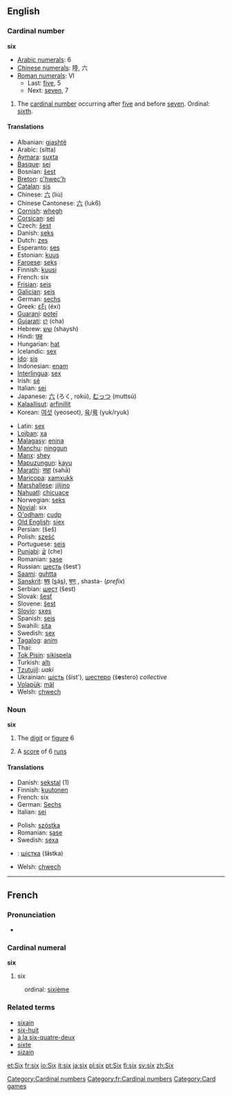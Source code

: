 ==English==

{{rank|sun|cut|everything|498|six|comes|stand|past}}

===Cardinal number===
'''six'''

*[[w:Arabic numerals|Arabic numerals]]: 6
*[[w:Chinese numerals|Chinese numerals]]: 陸, 六
*[[w:Roman numerals|Roman numerals]]: VI
**Last: [[five]], 5
**Next: [[seven]], 7

# The [[cardinal number]] occurring after [[five]] and before [[seven]]. Ordinal: [[sixth]].

====Translations====
{{top}}
*Albanian: [[gjashtë]]
*Arabic: {{ARchar|[[ستة|ستّة]]}} (sítta)
*[[Aymara]]: [[suxta]]
*[[Basque]]: [[sei]]
*Bosnian: [[šest]]
*[[Breton]]: [[c'hwec'h]]
*[[Catalan]]: [[sis]]
*Chinese: [[六]] (liù)
*Chinese Cantonese: [[六]] (luk6)
*[[Cornish]]: [[whegh]]
*[[Corsican]]: [[sei]]
*Czech: [[šest]]
*Danish: [[seks]]
*Dutch: [[zes]]
*Esperanto: [[ses]]
*Estonian: [[kuus]]
*[[Faroese]]: [[seks]]
*Finnish: [[kuusi]]
*French: six
*[[Frisian]]: [[seis]]
*[[Galician]]: [[seis]]
*German: [[sechs]]
*Greek: [[έξι]] (éxi)
*[[Guaraní]]: [[poteĩ]]
*[[Gujarati]]: [[છ]] (cha)
*Hebrew: [[שש]] (shaysh)
*Hindi: [[छह]]
*Hungarian: [[hat]]
*Icelandic: [[sex]]
*[[Ido]]: [[sis]]
*Indonesian: [[enam]]
*[[Interlingua]]: [[sex]]
*Irish: [[sé]]
*Italian: [[sei]]
*Japanese: [[六]] (ろく, rokú), [[むっつ]] (muttsú)
*[[Kalaallisut]]: [[arfinillit]]
*Korean: [[여섯]] (yeoseot), [[육]]/[[륙]] (yuk/ryuk)
{{mid}}
*Latin: [[sex]]
*[[Lojban]]: [[xa]]
*[[Malagasy]]: [[enina]]
*[[Manchu]]: [[ninggun]]
*[[Manx]]: [[shey]]
*[[Mapuzungun]]: [[kayu]]
*[[Marathi]]: [[सहा]] (sahā)
*[[Maricopa]]: [[xamxukk]]
*[[Marshallese]]: [[jiljino]]
*[[Nahuatl]]: [[chicuace]]
*Norwegian: [[seks]]
*[[Novial]]: six
*[[O'odham]]: [[cudp]]
*[[Old English]]: [[siex]]
*Persian: {{FAchar|[[شش|شِش]]}} (šeš)
*Polish: [[sześć]]
*Portuguese: [[seis]]
*[[Punjabi]]: [[ਛੇ]] (che)
*Romanian: [[şase]]
*Russian: [[шесть]] (šest’)
*[[Saami]]: [[guhtta]]
*[[Sanskrit]]: [[षष्]] (<u>s</u>á<u>s</u>), [[षण्]] {{Unicode|(ṣaṇ)}}, shasta- (''prefix'')
*Serbian: [[шест]] (šest)
*Slovak: [[šesť]]
*Slovene: [[šest]]
*[[Slovio]]: [[sxes]]
*Spanish: [[seis]]
*Swahili: [[sita]]
*Swedish: [[sex]]
*[[Tagalog]]: [[anim]]
*Thai: {{THchar|[[หก]]}}
*[[Tok Pisin]]: [[sikispela]]
*Turkish: [[altı]]
*[[Tzutujil]]: ''uaki''
*Ukrainian: [[шість]] (šіst'), [[шестеро]] (š'''e'''stero) ''collective'' 
*[[Volapük]]: [[mäl]]
*Welsh: [[chwech]]
{{bottom}}

===Noun===
'''six'''

# The [[digit]] or [[figure]] 6
# {{Cricket}} A [[score]] of 6 [[run]]s

====Translations====
{{top}}
*Danish: [[sekstal]] {{n}} (1)
*Finnish: [[kuutonen]]
*French: six {{m}}
*German: [[Sechs]] {{f}}
*Italian: [[sei]] {{m}}
{{mid}}
*Polish: [[szóstka]] {{f}}
*Romanian: [[şase]] {{m}}
*Swedish: [[sexa]]
*{{uk}}: [[шістка]] (š'''i'''stka) {{f}}
*Welsh: [[chwech]]
{{bottom}}

----

==French==
=== Pronunciation ===
*{{audio|Fr-Six-fr-Paris.ogg|Audio (FR)}}

===Cardinal numeral===
'''six'''

# six
:ordinal: [[sixième]]

===Related terms===
*[[sixain]]
*[[six-huit]]
*[[à la six-quatre-deux]]
*[[sixte]]
*[[sizain]]

[[Category:Cardinal numbers]]
[[Category:fr:Cardinal numbers]]
[[Category:Card games]]

[[et:Six]]
[[fr:six]]
[[io:Six]]
[[it:six]]
[[ja:six]]
[[pl:six]]
[[pt:Six]]
[[fi:six]]
[[sv:six]]
[[zh:Six]]